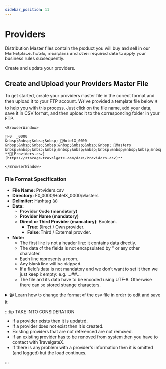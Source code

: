 ```yaml
---
sidebar_position: 11
---
```


# Providers

Distribution Master files contain the product you will buy and sell in our Marketplace: hotels, mealplans and other required data to apply your business rules subsequently.

Create and update your providers.


## Create and Upload your Providers Master File

To get started, create your providers master file in the correct format and then upload it to your FTP account. We've provided a template file below ⬇️ to help you with this process. Just click on the file name, add your data, save it in CSV format, and then upload it to the corresponding folder in your FTP.


```mdx-code-block
<BrowserWindow>

📁F0  _0000  
&nbsp;&nbsp;&nbsp;&nbsp; 📁HotelX_0000  
&nbsp;&nbsp;&nbsp;&nbsp;&nbsp;&nbsp;&nbsp;&nbsp; 📁Masters  
&nbsp;&nbsp;&nbsp;&nbsp;&nbsp;&nbsp;&nbsp;&nbsp;&nbsp;&nbsp;&nbsp;&nbsp; **📄[Providers.csv](https://storage.travelgate.com/docs/Providers.csv)**  

</BrowserWindow>
```


### File Format Specification

* **File Name:** Providers.csv
* **Directory:** F0\_0000/HotelX\_0000/Masters
* **Delimiter:** Hashtag (`#`)
* **Data:**
   * **Provider Code (mandatory)**
   * **Provider Name (mandatory)**
   * **Direct or Third Provider (mandatory)**: Boolean.
        * **True**: Direct / Own provider.
        * **False**: Third / External provider.
* **Note:**
   * The first line is not a header line: it contains data directly.
   * The data of the fields is not encapsulated by " or any other character.
   * Each line represents a room.
   * Any blank line will be skipped.
   * If a field’s data is not mandatory and we don’t want to set it then we just keep it empty: e.g. …##…
   * The file and its data have to be encoded using UTF-8. Otherwise there can be stored strange characters.


<details>
    <summary>📹 Learn how to change the format of the csv file in order to edit and save it</summary>
    <div>
        <div><iframe width="560" height="315" src="https://www.youtube.com/embed/XkOk3SkZ0Sg?si=TYhN1QfMwYE1fusw&amp;controls=0" title="YouTube video player" frameborder="0" allow="accelerometer; autoplay; clipboard-write; encrypted-media; gyroscope; picture-in-picture; web-share" allowfullscreen></iframe></div>
    </div>
</details>


:::tip TAKE INTO CONSIDERATION

* If a provider exists then it is updated.
* If a provider does not exist then it is created.
* Existing providers that are not referenced are not removed.
* If an existing provider has to be removed from system then you have to contact with TravelgateX.
* If there is any problem with a provider's information then it is omitted (and logged) but the load continues.

:::